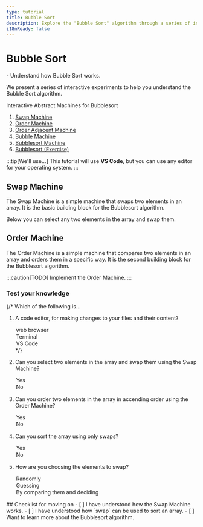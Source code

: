 ```yaml
---
type: tutorial
title: Bubble Sort
description: Explore the "Bubble Sort" algorithm through a series of interactive experiments. Learn the algorithm step-by-step and visualize and interact with its execution in real-time.
i18nReady: false
---
```


# Bubble Sort

<PreCheck>
  - Understand how Bubble Sort works.
</PreCheck>

We present a series of interactive experiments to help you understand the Bubble Sort algorithm.

Interactive Abstract Machines for Bubblesort
<Steps>
1. [Swap Machine]()
2. [Order Machine]()
3. [Order Adjacent Machine]()
4. [Bubble Machine]()
5. [Bubblesort Machine]()
6. [Bubblesort (Exercise)]()
</Steps>

:::tip[We'll use...]
This tutorial will use **VS Code**, but you can use any editor for your operating system.
:::

## Swap Machine

The Swap Machine is a simple machine that swaps two elements in an array. It is the basic building block for the Bubblesort algorithm.

Below you can select any two elements in the array and swap them.

<Tabs>
  <TabItem label="machine">
    <SwapMachine elements={[5, 3, 8, 1, 2]} client:load />
  </TabItem>
</Tabs>

## Order Machine

The Order Machine is a simple machine that compares two elements in an array and orders them in a specific way. It is the second building block for the Bubblesort algorithm.

:::caution[TODO]
Implement the Order Machine.
:::

<Box icon="question-mark">

### Test your knowledge

{/* Which of the following is...
1. A code editor, for making changes to your files and their content?

    <MultipleChoice>
      <Option>
        web browser
      </Option>
      <Option>
        Terminal
      </Option>
      <Option isCorrect>
        VS Code
      </Option>
    </MultipleChoice> */}

1. Can you select two elements in the array and swap them using the Swap Machine?

    <MultipleChoice>
      <Option isCorrect>
        Yes
      </Option>
      <Option>
        No
      </Option>
    </MultipleChoice>

2. Can you order two elements in the array in accending order using the Order Machine?

    <MultipleChoice>
      <Option isCorrect>
        Yes
      </Option>
      <Option>
        No
      </Option>
    </MultipleChoice>

3. Can you sort the array using only swaps?

    <MultipleChoice>
      <Option isCorrect>
        Yes
      </Option>
      <Option>
        No
      </Option>
    </MultipleChoice>

3. How are you choosing the elements to swap?

    <MultipleChoice>
      <Option>
        Randomly
      </Option>
      <Option>
        Guessing
      </Option>
      <Option isCorrect>
        By comparing them and deciding
      </Option>
    </MultipleChoice>
</Box>

<Box icon="check-list">
## Checklist for moving on

<Checklist>
- [ ] I have understood how the Swap Machine works.
- [ ] I have understood how `swap` can be used to sort an array.
- [ ] Want to learn more about the Bubblesort algorithm.
</Checklist>
</Box>
